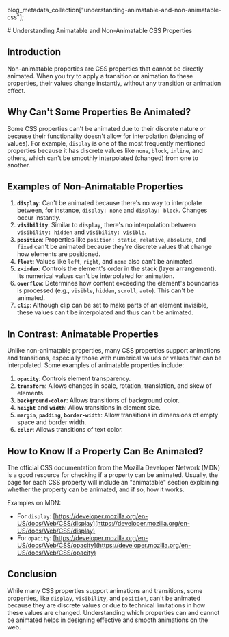   blog_metadata_collection["understanding-animatable-and-non-animatable-css"];

  

<PostProvider>
  # Understanding Animatable and Non-Animatable CSS Properties

<TLDR />

## Introduction

Non-animatable properties are CSS properties that cannot be directly animated. When you try to apply a transition or animation to these properties, their values change instantly, without any transition or animation effect.

## Why Can't Some Properties Be Animated?

Some CSS properties can't be animated due to their discrete nature or because their functionality doesn't allow for interpolation (blending of values). For example, `display` is one of the most frequently mentioned properties because it has discrete values like `none`, `block`, `inline`, and others, which can't be smoothly interpolated (changed) from one to another.

## Examples of Non-Animatable Properties

1. **`display`**: Can't be animated because there's no way to interpolate between, for instance, `display: none` and `display: block`. Changes occur instantly.
2. **`visibility`**: Similar to `display`, there's no interpolation between `visibility: hidden` and `visibility: visible`.
3. **`position`**: Properties like `position: static`, `relative`, `absolute`, and `fixed` can't be animated because they're discrete values that change how elements are positioned.
4. **`float`**: Values like `left`, `right`, and `none` also can't be animated.
5. **`z-index`**: Controls the element's order in the stack (layer arrangement). Its numerical values can't be interpolated for animation.
6. **`overflow`**: Determines how content exceeding the element's boundaries is processed (e.g., `visible`, `hidden`, `scroll`, `auto`). This can't be animated.
7. **`clip`**: Although clip can be set to make parts of an element invisible, these values can't be interpolated and thus can't be animated.

## In Contrast: Animatable Properties

Unlike non-animatable properties, many CSS properties support animations and transitions, especially those with numerical values or values that can be interpolated. Some examples of animatable properties include:

1. **`opacity`**: Controls element transparency.
2. **`transform`**: Allows changes in scale, rotation, translation, and skew of elements.
3. **`background-color`**: Allows transitions of background color.
4. **`height`** and **`width`**: Allow transitions in element size.
5. **`margin`**, **`padding`**, **`border-width`**: Allow transitions in dimensions of empty space and border width.
6. **`color`**: Allows transitions of text color.

## How to Know If a Property Can Be Animated?

The official CSS documentation from the Mozilla Developer Network (MDN) is a good resource for checking if a property can be animated. Usually, the page for each CSS property will include an "animatable" section explaining whether the property can be animated, and if so, how it works.

Examples on MDN:

- For `display`: [https://developer.mozilla.org/en-US/docs/Web/CSS/display](https://developer.mozilla.org/en-US/docs/Web/CSS/display)
- For `opacity`: [https://developer.mozilla.org/en-US/docs/Web/CSS/opacity](https://developer.mozilla.org/en-US/docs/Web/CSS/opacity)

## Conclusion

While many CSS properties support animations and transitions, some properties, like `display`, `visibility`, and `position`, can't be animated because they are discrete values or due to technical limitations in how these values are changed. Understanding which properties can and cannot be animated helps in designing effective and smooth animations on the web.

</PostProvider>
